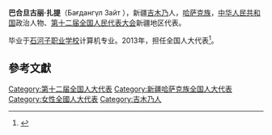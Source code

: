 '''巴合旦古丽·扎提'''（Бағдангүл Зайт {{bd|1980年||}}），新疆[[吉木乃|吉木乃]]人，[[哈萨克族|哈萨克族]]，[[中华人民共和国|中华人民共和国]]政治人物、[[第十二届全国人民代表大会|第十二届全国人民代表大会]]新疆地区代表。

毕业于[[石河子职业学校|石河子职业学校]]计算机专业。2013年，担任全国人大代表<ref>{{cite news|title=全国人大代表信息-巴合旦古丽·扎提|url= http://210.82.31.1:8084/delegate/viewDelegate.action?dbid=122605|accessdate=2013-04-05|newspaper=全国人大网|archive-url=https://web.archive.org/web/20180929082519/http://www.npc.gov.cn/delegate/viewDelegate.action?dbid=122605|archive-date=2018-09-29|dead-url=yes}}</ref>。

==參考文獻==
{{reflist}}

{{中华人民共和国政治人物小作品}}
{{DEFAULTSORT:Z扎}}
[[Category:第十二届全国人大代表|Category:第十二届全国人大代表]]
[[Category:新疆哈萨克族全国人大代表|Category:新疆哈萨克族全国人大代表]]
[[Category:女性全國人大代表|Category:女性全國人大代表]]
[[Category:吉木乃人|Category:吉木乃人]]